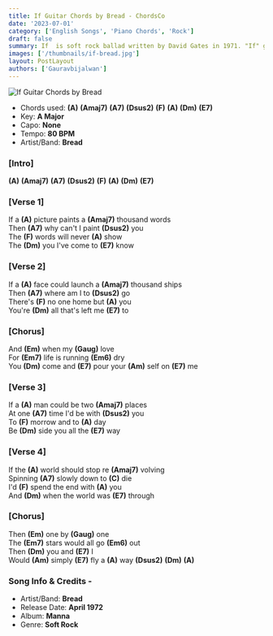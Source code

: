 ```yaml
---
title: If Guitar Chords by Bread - ChordsCo
date: '2023-07-01'
category: ['English Songs', 'Piano Chords', 'Rock']
draft: false
summary: If  is soft rock ballad written by David Gates in 1971. "If" got popular by his group called Bread. The song is thought of as a love song to a lost lover. Here are the chords for If by Bread.
images: ['/thumbnails/if-bread.jpg']
layout: PostLayout
authors: ['Gauravbijalwan']
---
```


![If Guitar Chords by Bread](/thumbnails/if-bread.jpg)

- Chords used: **(A)** **(Amaj7)** **(A7)** **(Dsus2)** **(F)** **(A)** **(Dm)** **(E7)**
- Key: **A Major**
- Capo: **None**
- Tempo: **80 BPM**
- Artist/Band: **Bread**

### \[Intro\]

**(A)** **(Amaj7)** **(A7)** **(Dsus2)** **(F)** **(A)** **(Dm)** **(E7)**

### \[Verse 1\]

If a **(A)** picture paints a **(Amaj7)** thousand words\
Then **(A7)** why can't I paint **(Dsus2)** you\
The **(F)** words will never **(A)** show\
The **(Dm)** you I've come to **(E7)** know

### \[Verse 2\]

If a **(A)** face could launch a **(Amaj7)** thousand ships\
Then **(A7)** where am I to **(Dsus2)** go\
There's **(F)** no one home but **(A)** you\
You're **(Dm)** all that's left me **(E7)** to

### \[Chorus\]

And **(Em)** when my **(Gaug)** love\
For **(Em7)** life is running **(Em6)** dry\
You **(Dm)** come and **(E7)** pour your **(Am)** self on **(E7)** me

### \[Verse 3\]

If a **(A)** man could be two **(Amaj7)** places\
At one **(A7)** time I'd be with **(Dsus2)** you\
To **(F)** morrow and to **(A)** day\
Be **(Dm)** side you all the **(E7)** way

### \[Verse 4\]

If the **(A)** world should stop re **(Amaj7)** volving\
Spinning **(A7)** slowly down to **(C)** die\
I'd **(F)** spend the end with **(A)** you\
And **(Dm)** when the world was **(E7)** through

### \[Chorus\]

Then **(Em)** one by **(Gaug)** one\
The **(Em7)** stars would all go **(Em6)** out\
Then **(Dm)** you and **(E7)** I\
Would **(Am)** simply **(E7)** fly a **(A)** way **(Dsus2)** **(Dm)** **(A)**

### Song Info & Credits -

- Artist/Band: **Bread**
- Release Date: **April 1972**
- Album: **Manna**
- Genre: **Soft Rock**
